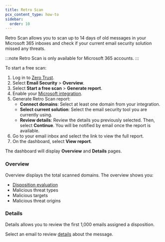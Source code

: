 ```yaml
---
title: Retro Scan
pcx_content_type: how-to
sidebar:
  order: 10
---
```


Retro Scan allows you to scan up to 14 days of old messages in your Microsoft 365 inboxes and check if your current email security solution missed any threats. 

:::note
Retro Scan is only available for Microsoft 365 accounts.
:::

To start a free scan:

1. Log in to [Zero Trust](https://one.dash.cloudflare.com/).
2. Select **Email Security** > **Overview**.
3. Select **Start a free scan** > **Generate report**.
4. Enable your [Microsoft integration](/cloudflare-one/email-security/setup/post-delivery-deployment/api/office365-api/#enable-microsoft-integration).
5. Generate Retro Scan report:
   - **Connect domains**: Select at least one domain from your integration.
   - **Select current solution**: Select the email security tool you are currently using.
   - **Review details**: Review the details you previously selected. Then, select **Continue**. You will be notified by email once the report is available.
6. Go to your email inbox and select the link to view the full report.
7. On the dashboard, select **View report**.

The dashboard will display **Overview** and **Details** pages. 

### Overview

Overview displays the total scanned domains. The overview shows you:

- [Disposition evaluation](/cloudflare-one/email-security/email-monitoring/#disposition-evaluation)
- Malicious threat types
- Malicious targets
- Malicious threat origins

### Details

Details allows you to review the first 1,000 emails assigned a disposition.

Select an email to review [details](/cloudflare-one/email-security/email-monitoring/search-email/#details) about the message. 